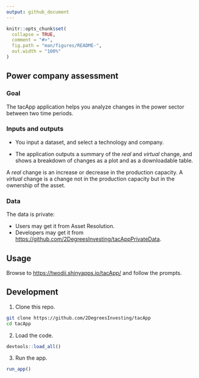 ```yaml
---
output: github_document
---
```


<!-- README.md is generated from README.Rmd. Please edit that file -->

```r
knitr::opts_chunk$set(
  collapse = TRUE,
  comment = "#>",
  fig.path = "man/figures/README-",
  out.width = "100%"
)
```

## Power company assessment

<!-- badges: start -->
<!-- badges: end -->


### Goal

The tacApp application helps you analyze changes in the power sector
between two time periods.

### Inputs and outputs

* You input a dataset, and select a technology and company.

* The application outputs a summary of the _real_ and _virtual_ change, and
shows a breakdown of changes as a plot and as a downloadable table.

A _real_ change is an increase or decrease in the production capacity. A
_virtual_ change is a change not in the production capacity but in the ownership
of the asset.

### Data

The data is private:

* Users may get it from Asset Resolution.
* Developers may get it from
<https://github.com/2DegreesInvesting/tacAppPrivateData>.

## Usage

Browse to <https://twodii.shinyapps.io/tacApp/> and follow the prompts.

## Development

1. Clone this repo.

```bash
git clone https://github.com/2DegreesInvesting/tacApp
cd tacApp
```

2. Load the code.

```r
devtools::load_all()
```

3. Run the app.

```r
run_app()
```
